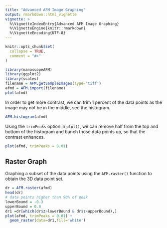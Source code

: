 ```yaml
---
title: "Advanced AFM Image Graphing"
output: rmarkdown::html_vignette
vignette: >
  %\VignetteIndexEntry{Advanced AFM Image Graphing}
  %\VignetteEngine{knitr::rmarkdown}
  %\VignetteEncoding{UTF-8}
---
```


```r
knitr::opts_chunk$set(
  collapse = TRUE,
  comment = "#>"
)
```

```r
library(nanoscopeAFM)
library(ggplot2)
library(scales)
filename = AFM.getSampleImages(type='tiff')
afmd = AFM.import(filename)
plot(afmd)
```
 
In order to get more contrast, we can trim 1 percent of the data points as the image may not be in the middle, see the histogram.

```r
AFM.histogram(afmd)
```

Using the `trimPeaks` option in `plot()`, we can remove half from the top and bottom of the histogram and bunch those data points up, so that the contrast enhances.


```r
plot(afmd, trimPeaks = 0.01)
```

## Raster Graph

Graphing a subset of the data points using the `AFM.raster()` function to obtain the 3D data point set.

```r
dr = AFM.raster(afmd)
head(dr)
# data points higher than 90% of peak
lowerBound = -0.3
upperBound = 0.8
dr1 =dr[which(dr$z>lowerBound & dr$z<upperBound),]
plot(afmd, trimPeaks = 0.01) + 
  geom_raster(data=dr1,fill='white')
```
